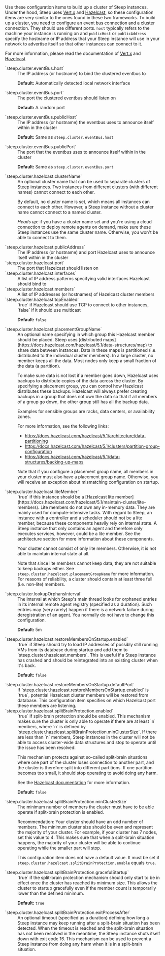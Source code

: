 Use these configuration items to build up a cluster of Steep instances. Under
the hood, Steep uses [Vert.x](https://vertx.io/) and [Hazelcast](https://hazelcast.com/),
so these configuration items are very similar to the ones found in these two
frameworks. To build up a cluster, you need to configure an event bus connection
and a cluster connection. They should use different ports. `host` typically
refers to the machine your instance is running on and `publicHost` or
`publicAddress` specify the hostname or IP address that your Steep instance will
use in your network to advertise itself so that other instances can connect to
it.

For more information, please read the documentation of [Vert.x](https://vertx.io/)
and [Hazelcast](https://hazelcast.com/).

<dl>
<dt>`steep.cluster.eventBus.host`</dt>
<dd>
The IP address (or hostname) to bind the clustered eventbus to

**Default:** Automatically detected local network interface
</dd>

<dt>`steep.cluster.eventBus.port`</dt>
<dd>
The port the clustered eventbus should listen on

**Default:** A random port
</dd>

<dt>`steep.cluster.eventBus.publicHost`</dt>
<dd>
The IP address (or hostname) the eventbus uses to announce itself within in the cluster

**Default:** Same as `steep.cluster.eventBus.host`
</dd>

<dt>`steep.cluster.eventBus.publicPort`</dt>
<dd>
The port that the eventbus uses to announce itself within in the cluster

**Default:** Same as `steep.cluster.eventBus.port`
</dd>

<dt>`steep.cluster.hazelcast.clusterName`</dt>
<dd>
An optional cluster name that can be used to separate clusters of Steep instances. Two instances from different clusters (with different names) cannot connect to each other.

By default, no cluster name is set, which means all instances can connect to each other. However, a Steep instance without a cluster name cannot connect to a named cluster.

*Heads up:* if you have a cluster name set and you're using a <DocsLink href="#cloud-connection">cloud connection</DocsLink> to deploy remote agents on demand, make sure these Steep instances use the same cluster name. Otherwise, you won't be able to connect to them.
</dd>

<dt>`steep.cluster.hazelcast.publicAddress`</dt>
<dd>
The IP address (or hostname) and port Hazelcast uses to announce itself within in the cluster
</dd>

<dt>`steep.cluster.hazelcast.port`</dt>
<dd>
The port that Hazelcast should listen on
</dd>

<dt>`steep.cluster.hazelcast.interfaces`</dt>
<dd>
A list of IP address patterns specifying valid interfaces Hazelcast should bind to
</dd>

<dt>`steep.cluster.hazelcast.members`</dt>
<dd>
A list of IP addresses (or hostnames) of Hazelcast cluster members
</dd>

<dt>`steep.cluster.hazelcast.tcpEnabled`</dt>
<dd>
`true` if Hazelcast should use TCP to connect to other instances, `false` if it should use multicast

**Default:** `false`
</dd>

<dt>`steep.cluster.hazelcast.placementGroupName`</dt>
<dd>
An optional name specifying in which group this Hazelcast member should be placed. Steep uses [distributed maps](https://docs.hazelcast.com/hazelcast/5.1/data-structures/map) to share data between instances. Data in these maps is partitioned (i.e. distributed to the individual cluster members). In a large cluster, no member keeps all the data. Most nodes only keep a small fraction of the data (a partition).

To make sure data is not lost if a member goes down, Hazelcast uses backups to distribute copies of the data across the cluster. By specifying a placement group, you can control how Hazelcast distributes these backups. Hazelcast will always prefer creating backups in a group that does not own the data so that if all members of a group go down, the other group still has all the backup data.

Examples for sensible groups are racks, data centers, or availability zones.

For more information, see the following links:

* https://docs.hazelcast.com/hazelcast/5.1/architecture/data-partitioning
* https://docs.hazelcast.com/hazelcast/5.1/clusters/partition-group-configuration
* https://docs.hazelcast.com/hazelcast/5.1/data-structures/backing-up-maps

Note that if you configure a placement group name, all members in your cluster must also have a placement group name. Otherwise, you will receive an exception about mismatching configuration on startup.
</dd>

<dt>`steep.cluster.hazelcast.liteMember`</dt>
<dd>
`true` if this instance should be a [Hazelcast lite member](https://docs.hazelcast.com/hazelcast/5.1/maintain-cluster/lite-members). Lite members do not own any in-memory data. They are mainly used for compute-intensive tasks. With regard to Steep, an instance with a controller and a scheduler should not be a lite member, because these components heavily rely on internal state. A Steep instance that only contains an agent and therefore only executes services, however, could be a lite member. See the <DocsLink href="#software-architecture">architecture section</DocsLink> for more information about these components.

Your cluster cannot consist of only lite members. Otherwise, it is not able to maintain internal state at all.

Note that since lite members cannot keep data, they are not suitable to keep backups either. See `steep.cluster.hazelcast.placementGroupName` for more information. For reasons of reliability, a cluster should contain at least three full (i.e. non-lite) members.
</dd>

<dt>`steep.cluster.lookupOrphansInterval`</dt>
<dd>
The interval at which Steep's main thread looks for orphaned entries in its internal remote agent registry (specified as a <DocsLink href="#durations">duration</DocsLink>). Such entries may (very rarely) happen if there is a network failure during deregistration of an agent. You normally do not have to change this configuration.

**Default:** 5m
</dd>

<dt>`steep.cluster.hazelcast.restoreMembersOnStartup.enabled`</dt>
<dd>
`true` if Steep should try to load IP addresses of possibly still running VMs from its database during startup and add them to `steep.cluster.hazelcast.members`. This is useful if a Steep instance has crashed and should be reintegrated into an existing cluster when it's back.

**Default:** `false`
</dd>

<dt>`steep.cluster.hazelcast.restoreMembersOnStartup.defaultPort`</dt>
<dd>
If `steep.cluster.hazelcast.restoreMembersOnStartup.enabled` is `true`, potential Hazelcast cluster members will be restored from database. This configuration item specifies on which Hazelcast port these members are listening.
</dd>

<dt>`steep.cluster.hazelcast.splitBrainProtection.enabled`</dt>
<dd>
`true` if split-brain protection should be enabled. This mechanism makes sure the cluster is only able to operate if there are at least `n` members, where `n` is defined by `steep.cluster.hazelcast.splitBrainProtection.minClusterSize`. If there are less than `n` members, Steep instances in the cluster will not be able to access cluster-wide data structures and stop to operate until the issue has been resolved.

This mechanism protects against so-called split-brain situations where one part of the cluster loses connection to another part, and the cluster is therefore split into different partitions. If one partition becomes too small, it should stop operating to avoid doing any harm.

See the [Hazelcast documentation](https://docs.hazelcast.com/imdg/4.2/network-partitioning/split-brain-protection) for more information.

**Default:** `false`
</dd>

<dt>`steep.cluster.hazelcast.splitBrainProtection.minClusterSize`</dt>
<dd>
The minimum number of members the cluster must have to be able operate if split-brain protection is enabled.

Recommendation: Your cluster should have an odd number of members. The minimum cluster size should be even and represent the majority of your cluster. For example, if your cluster has 7 nodes, set this value to 4. This makes sure that when a split-brain situation happens, the majority of your cluster will be able to continue operating while the smaller part will stop.

This configuration item does not have a default value. It must be set if `steep.cluster.hazelcast.splitBrainProtection.enable` equals `true`.
</dd>

<dt>`steep.cluster.hazelcast.splitBrainProtection.gracefulStartup`</dt>
<dd>
`true` if the split-brain protection mechanism should only start to be in effect once the cluster has reached its minimum size. This allows the cluster to startup gracefully even if the member count is temporarily lower than the defined minimum.

**Default:** `true`
</dd>

<dt>`steep.cluster.hazelcast.splitBrainProtection.exitProcessAfter`</dt>
<dd>
An optional timeout (specified as a <DocsLink href="#durations">duration</DocsLink>) defining how long a Steep instance may keep running after a split-brain situation has been detected. When the timeout is reached and the split-brain situation has not been resolved in the meantime, the Steep instance shuts itself down with exit code 16. This mechanism can be used to prevent a Steep instance from doing any harm when it is in a split-brain situation.
</dd>
</dl>

